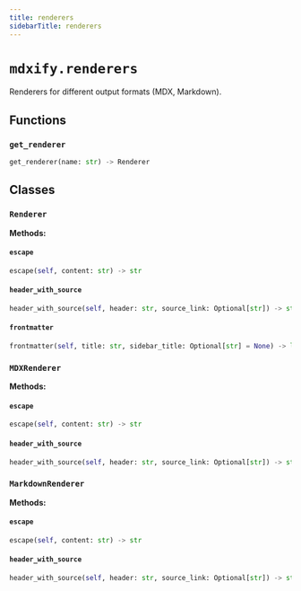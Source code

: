 ```yaml
---
title: renderers
sidebarTitle: renderers
---
```


# `mdxify.renderers`


Renderers for different output formats (MDX, Markdown).

## Functions

### `get_renderer` <sup><a href="https://github.com/zzstoatzz/mdxify/blob/main/mdxify/renderers.py#L58" target="_blank"><Icon icon="github" style="width: 14px; height: 14px;" /></a></sup>

```python
get_renderer(name: str) -> Renderer
```

## Classes

### `Renderer` <sup><a href="https://github.com/zzstoatzz/mdxify/blob/main/mdxify/renderers.py#L13" target="_blank"><Icon icon="github" style="width: 14px; height: 14px;" /></a></sup>

**Methods:**

#### `escape` <sup><a href="https://github.com/zzstoatzz/mdxify/blob/main/mdxify/renderers.py#L17" target="_blank"><Icon icon="github" style="width: 14px; height: 14px;" /></a></sup>

```python
escape(self, content: str) -> str
```

#### `header_with_source` <sup><a href="https://github.com/zzstoatzz/mdxify/blob/main/mdxify/renderers.py#L20" target="_blank"><Icon icon="github" style="width: 14px; height: 14px;" /></a></sup>

```python
header_with_source(self, header: str, source_link: Optional[str]) -> str
```

#### `frontmatter` <sup><a href="https://github.com/zzstoatzz/mdxify/blob/main/mdxify/renderers.py#L23" target="_blank"><Icon icon="github" style="width: 14px; height: 14px;" /></a></sup>

```python
frontmatter(self, title: str, sidebar_title: Optional[str] = None) -> list[str]
```

### `MDXRenderer` <sup><a href="https://github.com/zzstoatzz/mdxify/blob/main/mdxify/renderers.py#L32" target="_blank"><Icon icon="github" style="width: 14px; height: 14px;" /></a></sup>

**Methods:**

#### `escape` <sup><a href="https://github.com/zzstoatzz/mdxify/blob/main/mdxify/renderers.py#L36" target="_blank"><Icon icon="github" style="width: 14px; height: 14px;" /></a></sup>

```python
escape(self, content: str) -> str
```

#### `header_with_source` <sup><a href="https://github.com/zzstoatzz/mdxify/blob/main/mdxify/renderers.py#L39" target="_blank"><Icon icon="github" style="width: 14px; height: 14px;" /></a></sup>

```python
header_with_source(self, header: str, source_link: Optional[str]) -> str
```

### `MarkdownRenderer` <sup><a href="https://github.com/zzstoatzz/mdxify/blob/main/mdxify/renderers.py#L43" target="_blank"><Icon icon="github" style="width: 14px; height: 14px;" /></a></sup>

**Methods:**

#### `escape` <sup><a href="https://github.com/zzstoatzz/mdxify/blob/main/mdxify/renderers.py#L47" target="_blank"><Icon icon="github" style="width: 14px; height: 14px;" /></a></sup>

```python
escape(self, content: str) -> str
```

#### `header_with_source` <sup><a href="https://github.com/zzstoatzz/mdxify/blob/main/mdxify/renderers.py#L51" target="_blank"><Icon icon="github" style="width: 14px; height: 14px;" /></a></sup>

```python
header_with_source(self, header: str, source_link: Optional[str]) -> str
```
